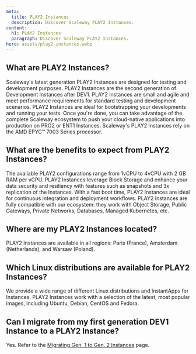 ```yaml
---
meta:
  title: PLAY2 Instances
  description: Discover Scaleway PLAY2 Instances.
content:
  h1: PLAY2 Instances
  paragraph: Discover Scaleway PLAY2 Instances.
hero: assets/play2-instances.webp
---
```


## What are PLAY2 Instances?
Scaleway's latest generation PLAY2 Instances are designed for testing and development purposes.
PLAY2 Instances are the second generation of Development Instances after DEV1. PLAY2 Instances are small and agile and meet performance requirements for standard testing and development scenarios.
PLAY2 Instances are ideal for bootstrapping your developments and running your tests. Once you're done, you can take advantage of the complete Scaleway ecosystem to push your cloud-native applications into production on PRO2 or ENT1 Instances. 
Scaleway's PLAY2 Instances rely on the AMD EPYC™ 7003 Series processor.

## What are the benefits to expect from PLAY2 Instances?
The available PLAY2 configurations range from 1vCPU to 4vCPU with 2 GB RAM per vCPU.
PLAY2 Instances leverage Block Storage and enhance your data security and resiliency with features such as snapshots and 3x replication of the Instances. With a fast boot time, PLAY2 Instances are ideal for continuous integration and deployment workflows.
PLAY2 Instances are fully compatible with our ecosystem: they work with Object Storage, Public Gateways, Private Networks, Databases, Managed Kubernetes, etc.

## Where are my PLAY2 Instances located?
PLAY2 Instances are available in all regions: Paris (France), Amsterdam (Netherlands), and Warsaw (Poland).

## Which Linux distributions are available for PLAY2 Instances?
We provide a wide range of different Linux distributions and InstantApps for Instances. PLAY2 Instances work with a selection of the latest, most popular images, including Ubuntu, Debian, CentOS and Fedora.

## Can I migrate from my first generation DEV1 Instance to a PLAY2 Instance?
Yes. Refer to the [Migrating Gen. 1 to Gen. 2 Instances](/compute/instances/api-cli/migrating-gp-to-pro/) page.